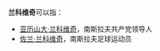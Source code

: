 '''兰科维奇'''可以指：
*[[亚历山大·兰科维奇|亚历山大·兰科维奇]]，南斯拉夫共产党领导人
*[[佐兰·兰科维奇|佐兰·兰科维奇]]，南斯拉夫足球运动员

{{Disambiguation|Cat=四字姓氏消歧义}}